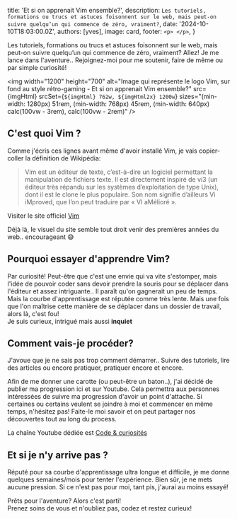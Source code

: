 
  title: 'Et si on apprenait Vim ensemble?',
  description: `Les tutoriels, formations ou trucs et astuces foisonnent sur le web, mais peut-on suivre quelqu’un qui commence de zéro, vraiment?`,
  date: '2024-10-10T18:03:00.0Z',
  authors: [yves],
  image: card,
  footer: `
    <p>
    </p>
  `,
}

Les tutoriels, formations ou trucs et astuces foisonnent sur le web, mais peut-on suivre quelqu’un qui commence de zéro, vraiment? Allez! Je me lance dans l'aventure.. Rejoignez-moi pour me soutenir, faire de même ou par simple curiosité!

<!--more-->

<img
  width="1200"
  height="700"
  alt="Image qui représente le logo Vim, sur fond au style rétro-gaming - Et si on apprenait Vim ensemble?"
  src={imgHtml}
  srcSet={`${imgHtml} 762w, ${imgHtml2x} 1200w`}
  sizes="(min-width: 1280px) 51rem, (min-width: 768px) 45rem, (min-width: 640px) calc(100vw - 3rem), calc(100vw - 2rem)"
/>

<h2>
    C'est quoi Vim ?
</h2>
<p>
    Comme j'écris ces lignes avant même d'avoir installé Vim, je vais copier-coller la définition de Wikipédia:
</p>

<blockquote>
    Vim est un éditeur de texte, c’est-à-dire un logiciel permettant la manipulation de fichiers texte. Il est directement inspiré de vi3 (un éditeur très répandu sur les systèmes d’exploitation de type Unix), dont il est le clone le plus populaire. Son nom signifie d’ailleurs Vi iMproved, que l’on peut traduire par « VI aMélioré ».
</blockquote>

<p>Visiter le site officiel <a target="_blank" href="https://www.vim.org/">Vim</a></p>

<p>Déjà là, le visuel du site semble tout droit venir des premières années du web.. encourageant 😅</p>

<h2>Pourquoi essayer d'apprendre Vim?</h2>

<p>Par curiosité! Peut-être que c'est une envie qui va vite s'estomper, mais l'idée de pouvoir coder sans devoir prendre la souris pour se déplacer dans l'éditeur et assez intriguante.. Il paraît qu'on gagnerait un peu de temps. Mais la courbe d'apprentissage est réputée comme très lente. Mais une fois que l'on maîtrise cette manière de se déplacer dans un dossier de travail, alors là, c'est fou!<br />Je suis curieux, intrigué mais aussi <strong>inquiet</strong></p>

<h2>Comment vais-je procéder?</h2>

<p>J'avoue que je ne sais pas trop comment démarrer.. Suivre des tutoriels, lire des articles ou encore pratiquer, pratiquer encore et encore. </p>

<p>Afin de me donner une carotte (ou peut-être un baton..), j'ai décidé de publier ma progression ici et sur Youtube. Cela permettra aux personnes intéressées de suivre ma progression d'avoir un point d'attache. Si certaines ou certains veulent se joindre à moi et commencer en même temps, n'hésitez pas! Faite-le moi savoir et on peut partager nos découvertes tout au long du process.</p>

<p>La chaîne Youtube dédiée est <a href="https://www.youtube.com/@CodeEtCuriosites" target="_blank">Code & curiosités</a></p>

<h2>Et si je n'y arrive pas ?</h2>

<p>Réputé pour sa courbe d'apprentissage ultra longue et difficile, je me donne quelques semaines/mois pour tenter l'expérience. Bien sûr, je ne mets aucune pression. Si ce n'est pas pour moi, tant pis, j'aurai au moins essayé!</p>

<p>Prêts pour l'aventure? Alors c'est parti!<br />Prenez soins de vous et n'oubliez pas, codez et restez curieux!</p>
